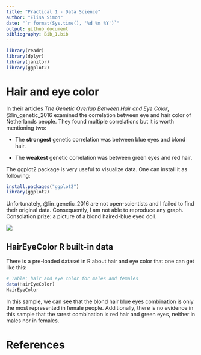 ```yaml
---
title: "Practical 1 - Data Science"
author: "Elisa Simon"
date: "`r format(Sys.time(), '%d %m %Y')`"
output: github_document
bibliography: Bib_1.bib
---
```


``` r
library(readr)
library(dplyr)
library(janitor)
library(ggplot2)
```
# Hair and eye color
In their articles _The Genetic Overlap Between Hair and Eye Color_, @lin_genetic_2016 examined the correlation between eye and hair color of Netherlands people. They found multiple correlations but it is worth mentioning two:

* The __strongest__ genetic correlation was between blue eyes and blond hair.

* The __weakest__ genetic correlation was between green eyes and red hair.

The ggplot2 package is very useful to visualize data. One can install it as following:
```R
install.packages("ggplot2")
library(ggplot2)
```

Unfortunately, @lin_genetic_2016 are not open-scientists and I failed to find their original data. Consequently, I am not able to reproduce any graph. Consolation prize: a picture of a blond haired-blue eyed doll.

![](https://i.etsystatic.com/9003800/d/il/d98430/2444030466/il_340x270.2444030466_pmac.jpg?version=0)

## HairEyeColor R built-in data
There is a pre-loaded dataset in R about hair and eye color that one can get like this:

```R
# Table: hair and eye color for males and females
data(HairEyeColor)
HairEyeColor
```

In this sample, we can see that the blond hair blue eyes combination is only the most represented in female people. Additionally, there is no evidence in this sample that the rarest combination is red hair and green eyes, neither in males nor in females.

# References

<div iv="refs"></div>
